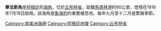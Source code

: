 '''寧法斯角'''是[[阿根廷|阿根廷]]的[[海角|海角]]，位於[[丘布特省|丘布特省]]，距離[[馬德林港|馬德林港]]約90公里，燈塔在1916年7月18日啟用。該海角是[[象海豹|象海豹]]的重要棲息地，每年九月至十二月是繁殖季節。

{{Argentina-geo-stub}}
[[Category:南美洲海岬|Category:南美洲海岬]]
[[Category:阿根廷地理|Category:阿根廷地理]]
[[Category:丘布特省|Category:丘布特省]]